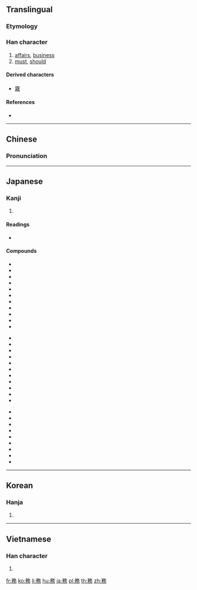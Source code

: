 {{also|务}}
==Translingual==

===Etymology===
{{Han compound|敄|力|c1=p|c2=s|t2=strength|ls=psc}}

===Han character===
{{Han char|rn=19|rad=力|as=09|sn=11|four=18227|canj=NHHES,NHOKS|ids=⿰矛务}}

# [[affairs]], [[business]]
# [[must]], [[should]]

====Derived characters====
* [[霧]]

====References====
* {{Han ref|kx=0148.200|dkj=02394|dj=0334.040|hdz=42765.090|uh=52D9|ud=21209|bh=B0C8|bd=45256}}

----

==Chinese==
{{zh-forms|s=务}}

===Pronunciation===
{{zh-pron
|m=wù,shēng
|c=mou6
|mc=y
|oc=y
|ma=
|cat=n,v
}}

----

==Japanese==

===Kanji===
{{ja-kanji|grade=5|rs=力09}}

# {{defn|lang=ja|sort=力09}}

====Readings====
* {{ja-readings|goon=[[む]] (mu)|kanon=[[ぶ]] (bu)|kun=[[つとめる]] (tsutomeru), [[つとめ]] (tsutome)}}

====Compounds====
{{top3}}
* {{l|ja|sc=Jpan|役務|tr=えきむ, ekimu}}
* {{l|ja|sc=Jpan|外務員|tr=がいむいん, gaimuin}}
* {{l|ja|sc=Jpan|外務省|tr=がいむしょう, gaimushō}}
* {{l|ja|sc=Jpan|義務|tr=ぎむ, gimu}}
* {{l|ja|sc=Jpan|教務|tr=きょうむ, kyōmu}}
* {{l|ja|sc=Jpan|業務|tr=ぎょうむ, gyōmu}}
* {{l|ja|sc=Jpan|勤務|tr=きんむ, kinmu}}
* {{l|ja|sc=Jpan|公務|tr=こうむ, kōmu}}
* {{l|ja|sc=Jpan|公務員|tr=こうむいん, kōmuin}}
* {{l|ja|sc=Jpan|校務員|tr=こうむいん, kōmuin}}
* {{l|ja|sc=Jpan|債務|tr=さいむ, saimu}}
{{mid3}}
* {{l|ja|sc=Jpan|財務|tr=ざいむ, zaimu}}
* {{l|ja|sc=Jpan|財務省|tr=ざいむしょう, zaimushō}}
* {{l|ja|sc=Jpan|雑務|tr=ざつむ, zatsumu}}
* {{l|ja|sc=Jpan|残務|tr=ざんむ, zanmu}}
* {{l|ja|sc=Jpan|事務|tr=じむ, jimu}}
* {{l|ja|sc=Jpan|実務|tr=じつむ, jitsumu}}
* {{l|ja|sc=Jpan|職務|tr=しょくむ, shokumu}}
* {{l|ja|sc=Jpan|庶務|tr=しょむ, shomu}}
* {{l|ja|sc=Jpan|政務|tr=せいむ, seimu}}
* {{l|ja|sc=Jpan|責務|tr=せきむ, sekimu}}
* {{l|ja|sc=Jpan|総務|tr=そうむ, sōmu}}
{{mid3}}
* {{l|ja|sc=Jpan|総務省|tr=そうむしょう, sōmushō}}
* {{l|ja|sc=Jpan|担務|tr=たんむ, tanmu}}
* {{l|ja|sc=Jpan|内務省|tr=ないむしょう, naimushō}}
* {{l|ja|sc=Jpan|任務|tr=にんむ, ninmu}}
* {{l|ja|sc=Jpan|服務|tr=ふくむ, fukumu}}
* {{l|ja|sc=Jpan|法務|tr=ほうむ, hōmu}}
* {{l|ja|sc=Jpan|用務|tr=ようむ, yōmu}}
* {{l|ja|sc=Jpan|用務員|tr=ようむいん, yōmuin}}
* {{l|ja|sc=Jpan|労務|tr=ろうむ, rōmu}}
{{bottom}}

----

==Korean==

===Hanja===
{{ko-hanja|hangeul=무|rv=mu|mr=mu}}

# {{defn|lang=ko|sort=力09}}

----

==Vietnamese==

===Han character===
{{vi-hantu|[[vụ]], [[kiết]]|rs=力09}}

# {{defn|lang=vi|sort=力09}}

[[fr:務]]
[[ko:務]]
[[li:務]]
[[hu:務]]
[[ja:務]]
[[pl:務]]
[[th:務]]
[[zh:務]]